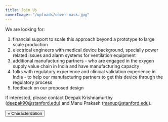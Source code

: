 ```yaml
---
title: Join Us
coverImage: "/uploads/cover-mask.jpg"
---
```


We are looking for:

1. financial support to scale this approach beyond a prototype to large scale production
2. electrical engineers with medical device background, specially power related issues and alarm systems for ventilation equipment
3. additional manufacturing partners - who are engaged in the oxygen supply value chain in India and have manufacturing capacity
4. folks with regulatory experience and clinical validation experience in India - to help our manufacturing partners to get this device through the regulatory process
5. feedback on our proposed design

If interested, please contact Deepak Krishnamurthy (deepak90@stanford.edu) and Manu Prakash (manup@stanford.edu).

[<Button>&laquo; Characterization</Button>](characterization)
